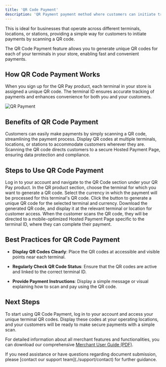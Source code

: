 ```yaml
---
title: 'QR Code Payment'
description: 'QR Payment payment method where customers can initiate transactions by scanning a QR code with their smartphone. It provides a fast, secure, and contactless way to process payments, making it increasingly popular in retail, services, and other industries.'
---
```


This is ideal for businesses that operate across different terminals, locations, or stations, providing a simple way for customers to initiate payments by scanning a QR code.

The QR Code Payment feature allows you to generate unique QR codes for each of your terminals in your store, enabling fast and convenient payments.

## **How QR Code Payment Works**

When you sign up for the QR Pay product, each terminal in your store is assigned a unique QR code. The terminal ID ensures accurate tracking of payments and enhances convenience for both you and your customers.

![QR Payment](/images/flows-QR.svg)

## **Benefits of QR Code Payment**

<CardGroup>
  <Card title="Fast and Convenient" icon="clock">
    Customers can easily make payments by simply scanning a QR code, streamlining the payment process.
  </Card>

  <Card title="Location Flexibility" icon="location-pin">
    Display QR codes at multiple terminals, locations, or stations to accommodate customers wherever they are.
  </Card>

  <Card title="Secure Checkout" icon="shield-check">
    Scanning the QR code directs customers to a secure Hosted Payment Page, ensuring data protection and compliance.
  </Card>
</CardGroup>

## **Steps to Use QR Code Payment**

<Steps>
  <Step title="Accessing QR Product">
    Log in to your account and navigate to the QR Code section under your QR Pay product.
  </Step>

  <Step title="Selecting Terminal">
    In the QR product section, choose the terminal for which you want to generate a QR code.
  </Step>

  <Step title="Selecting Currency">
    Select the currency in which the payment will be processed for this terminal's QR code.
  </Step>

  <Step title="Generating QR Code">
    Click the button to generate a unique QR code for the selected terminal and currency.
  </Step>

  <Step title="Downloading QR Code">
    Download the generated QR code, and display it at the relevant terminal or location for customer access.
  </Step>

  <Step title="Customer Scans QR Code">
    When the customer scans the QR code, they will be directed to a mobile-optimized Hosted Payment Page specific to the terminal ID, where they can complete their payment.
  </Step>
</Steps>

## **Best Practices for QR Code Payment**

* **Display QR Codes Clearly**: Place the QR codes at accessible and visible points near each terminal.

* **Regularly Check QR Code Status**: Ensure that the QR codes are active and linked to the correct terminal ID.

* **Provide Payment Instructions**: Display a simple message or visual explaining how to scan and pay using the QR code.

## **Next Steps**

To start using QR Code Payment, log in to your account and access your unique terminal QR codes. Display these codes at your operating locations, and your customers will be ready to make secure payments with a simple scan.

For detailed information about all merchant features and functionalities, you can download our comprehensive [Merchant User Guide (PDF)](https://drive.google.com/file/d/1FmQVOM1YfX1trzHPHmdpWUM43DOaEtow/view?usp=drive_link).

<Card title="Need Help?" icon="life-ring" href="/support/contact">
  If you need assistance or have questions regarding document submission, please [contact our support team](./support/contact) for further guidance.
</Card>